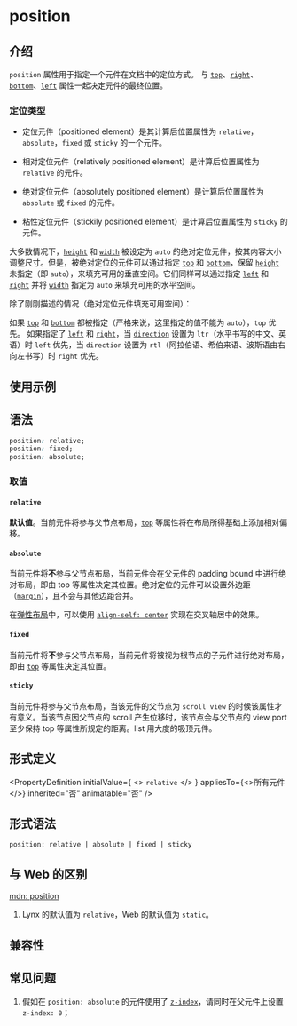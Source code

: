 # position

## 介绍

`position` 属性用于指定一个元件在文档中的定位方式。
与 [`top`](./top.mdx)、[`right`](./right.mdx)、[`bottom`](./bottom.mdx)、[`left`](./left.mdx) 属性一起决定元件的最终位置。

### 定位类型

- 定位元件（positioned element）是其计算后位置属性为 `relative`，`absolute`，`fixed` 或 `sticky` 的一个元件。

- 相对定位元件（relatively positioned element）是计算后位置属性为 `relative` 的元件。

- 绝对定位元件（absolutely positioned element）是计算后位置属性为 `absolute` 或 `fixed` 的元件。

- 粘性定位元件（stickily positioned element）是计算后位置属性为 `sticky` 的元件。

大多数情况下，[`height`](./height.mdx) 和 [`width`](./width.mdx) 被设定为 `auto` 的绝对定位元件，按其内容大小调整尺寸。但是，被绝对定位的元件可以通过指定 [`top`](./top.mdx) 和 [`bottom`](./bottom.mdx)，保留 [`height`](./height.mdx) 未指定（即 `auto`），来填充可用的垂直空间。它们同样可以通过指定 [`left`](./left.mdx) 和 [`right`](./right.mdx) 并将 [`width`](./width.mdx) 指定为 `auto` 来填充可用的水平空间。

除了刚刚描述的情况（绝对定位元件填充可用空间）：

如果 [`top`](./top.mdx) 和 [`bottom`](./bottom.mdx) 都被指定（严格来说，这里指定的值不能为 `auto`），`top` 优先。
如果指定了 [`left`](./left.mdx) 和 [`right`](./right.mdx)，当 [`direction`](./direction.mdx) 设置为 `ltr`（水平书写的中文、英语）时 `left` 优先，当 `direction` 设置为 `rtl`（阿拉伯语、希伯来语、波斯语由右向左书写）时 `right` 优先。

## 使用示例


<Go
  example="css-api"
  defaultFile="src/position/App.tsx"
  img="/assets/doc/css/position.jpg"
  entry="src/position"
  defaultEntryFile="dist/position.lynx.bundle"
/>

## 语法

```css
position: relative;
position: fixed;
position: absolute;
```

### 取值

#### `relative`

**默认值**。当前元件将参与父节点布局，[`top`](./top.mdx) 等属性将在布局所得基础上添加相对偏移。

#### `absolute`

当前元件将**不**参与父节点布局，当前元件会在父元件的 padding bound 中进行绝对布局，即由 top 等属性决定其位置。绝对定位的元件可以设置外边距（[`margin`](./margin.mdx)），且不会与其他边距合并。

在[弹性布局](guide/ui/layout/flexible-box-layout.mdx)中，可以使用 [`align-self: center`](./align-self.mdx) 实现在交叉轴居中的效果。

#### `fixed`

当前元件将**不**参与父节点布局，当前元件将被视为根节点的子元件进行绝对布局，即由 [`top`](./top.mdx) 等属性决定其位置。

#### `sticky`

当前元件将参与父节点布局，当该元件的父节点为 `scroll view` 的时候该属性才有意义。当该节点因父节点的 scroll 产生位移时，该节点会与父节点的 view port 至少保持 top 等属性所规定的距离。list 用大度的吸顶元件。

## 形式定义


<PropertyDefinition
  initialValue={
    <>
      <code>relative</code>
    </>
  }
  appliesTo={<>所有元件</>}
  inherited="否"
  animatable="否"
/>

## 形式语法

```
position: relative | absolute | fixed | sticky
```

## 与 Web 的区别

[mdn: position](https://developer.mozilla.org/en-US/docs/Web/CSS/position)

1. Lynx 的默认值为 `relative`，Web 的默认值为 `static`。

## 兼容性


<LegacyCompatTable metadata="css/properties/position" />

## 常见问题

1. 假如在 `position: absolute` 的元件使用了 [`z-index`](./z-index.mdx)，请同时在父元件上设置 `z-index: 0`；
